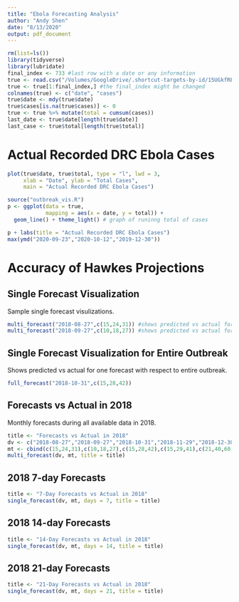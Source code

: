 ```yaml
---
title: "Ebola Forecasting Analysis"
author: "Andy Shen"
date: "8/13/2020"
output: pdf_document
---
```



```r
rm(list=ls())
library(tidyverse)
library(lubridate)
final_index <- 733 #last row with a date or any information
true <- read.csv("/Volumes/GoogleDrive/.shortcut-targets-by-id/15UGkfREtfqH3LdfHmCsSpFJ5SrTnSeyt/ebola/2020-05-04_ebola/2020-05-04_data.csv")
true <- true[1:final_index,] #the final_index might be changed
colnames(true) <- c("date", "cases")
true$date <- mdy(true$date)
true$cases[is.na(true$cases)] <- 0
true <- true %>% mutate(total = cumsum(cases))
last_date <- true$date[length(true$date)]
last_case <- true$total[length(true$total)]
```



# Actual Recorded DRC Ebola Cases

```r
plot(true$date, true$total, type = "l", lwd = 3,
     xlab = "Date", ylab = "Total Cases",
     main = "Actual Recorded DRC Ebola Cases")
```

```r
source("outbreak_vis.R")
p <- ggplot(data = true, 
            mapping = aes(x = date, y = total)) + 
  geom_line() + theme_light() # graph of runinng total of cases

p + labs(title = "Actual Recorded DRC Ebola Cases")
max(ymd("2020-09-23","2020-10-12","2019-12-30"))
```

\pagebreak

# Accuracy of Hawkes Projections

## Single Forecast Visualization

Sample single forecast visulizations.

```r
multi_forecast("2018-08-27",c(15,24,31)) #shows predicted vs actual for one forecast
multi_forecast("2018-09-27",c(10,18,27)) #shows predicted vs actual for one forecast
```

\pagebreak

## Single Forecast Visualization for Entire Outbreak

Shows predicted vs actual for one forecast with respect to entire outbreak.

```r
full_forecast("2018-10-31",c(15,28,42)) 
```

\pagebreak

## Forecasts vs Actual in 2018

Monthly forecasts during all available data in 2018.

```r
title <- "Forecasts vs Actual in 2018"
dv <- c("2018-08-27","2018-09-27","2018-10-31","2018-11-29","2018-12-30")
mt <- cbind(c(15,24,31),c(10,18,27),c(15,28,42),c(15,29,41),c(21,40,60))
multi_forecast(dv, mt, title = title)
```

\pagebreak

## 2018 7-day Forecasts

```r
title <- "7-Day Forecasts vs Actual in 2018"
single_forecast(dv, mt, days = 7, title = title)
```

\pagebreak

## 2018 14-day Forecasts

```r
title <- "14-Day Forecasts vs Actual in 2018"
single_forecast(dv, mt, days = 14, title = title)
```


\pagebreak

## 2018 21-day Forecasts

```r
title <- "21-Day Forecasts vs Actual in 2018"
single_forecast(dv, mt, days = 21, title = title)
```